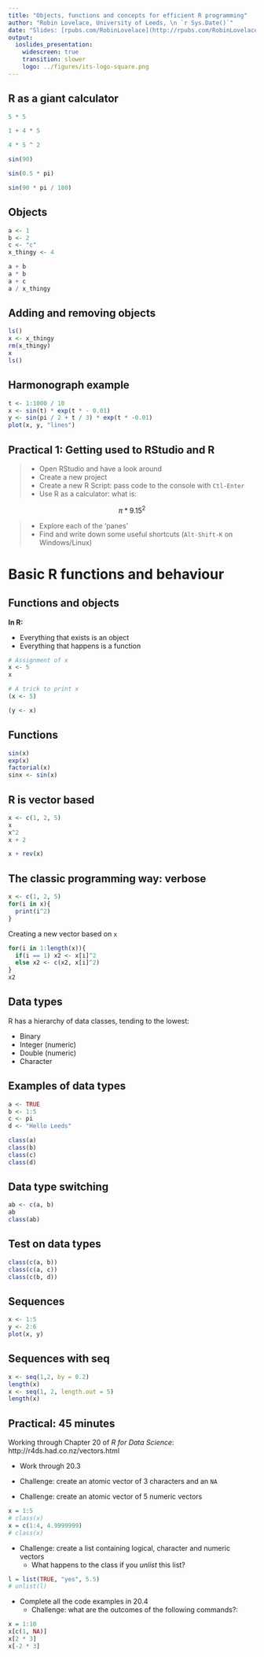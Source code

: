 ```yaml
---
title: "Objects, functions and concepts for efficient R programming"
author: "Robin Lovelace, University of Leeds, \n `r Sys.Date()`"
date: "Slides: [rpubs.com/RobinLovelace](http://rpubs.com/RobinLovelace)"
output:
  ioslides_presentation:
    widescreen: true
    transition: slower
    logo: ../figures/its-logo-square.png
---
```



## R as a giant calculator

```r
5 * 5
```

```r
1 + 4 * 5
```

```r
4 * 5 ^ 2
```

```r
sin(90)
```

```r
sin(0.5 * pi)
```

```r
sin(90 * pi / 180)
```

## Objects

```r
a <- 1
b <- 2
c <- "c"
x_thingy <- 4
```

```r
a + b
a * b
a + c
a / x_thingy
```

## Adding and removing objects

```r
ls()
x <- x_thingy
rm(x_thingy)
x
ls()
```


## Harmonograph example

```r
t <- 1:1000 / 10
x <- sin(t) * exp(t * - 0.01)
y <- sin(pi / 2 + t / 3) * exp(t * -0.01)
plot(x, y, "lines")
```

## Practical 1: Getting used to RStudio and R

> - Open RStudio and have a look around
> - Create a new project
> - Create a new R Script: pass code to the console with `Ctl-Enter`
> - Use R as a calculator: what is:

$$
\pi * 9.15^2
$$

> - Explore each of the 'panes'
> - Find and write down some useful shortcuts (`Alt-Shift-K` on Windows/Linux)

# Basic R functions and behaviour

## Functions and objects

**In R:**

- Everything that exists is an object
- Everything that happens is a function

```r
# Assignment of x
x <- 5
x
```

```r
# A trick to print x
(x <- 5)
```

```r
(y <- x)
```

## Functions

```r
sin(x)
exp(x)
factorial(x)
sinx <- sin(x)
```

## R is vector based

```r
x <- c(1, 2, 5)
x
x^2
x + 2
```

```r
x + rev(x)
```

## The classic programming way: verbose

```r
x <- c(1, 2, 5)
for(i in x){
  print(i^2)
}
```

Creating a new vector based on `x`

```r
for(i in 1:length(x)){
  if(i == 1) x2 <- x[i]^2
  else x2 <- c(x2, x[i]^2)
}
x2
```

## Data types

R has a hierarchy of data classes, tending to the lowest:

- Binary
- Integer (numeric)
- Double (numeric)
- Character

## Examples of data types

```r
a <- TRUE
b <- 1:5
c <- pi
d <- "Hello Leeds"
```

```r
class(a)
class(b)
class(c)
class(d)
```

## Data type switching

```r
ab <- c(a, b)
ab
class(ab)
```


## Test on data types

```r
class(c(a, b))
class(c(a, c))
class(c(b, d))
```

## Sequences

```r
x <- 1:5
y <- 2:6
plot(x, y)
```

## Sequences with seq

```r
x <- seq(1,2, by = 0.2)
length(x)
x <- seq(1, 2, length.out = 5)
length(x)
```

## Practical: 45 minutes

Working through Chapter 20 of *R for Data Science*: http://r4ds.had.co.nz/vectors.html

- Work through 20.3

- Challenge: create an atomic vector of 3 characters and an `NA`

- Challenge: create an atomic vector of 5 numeric vectors

```r
x = 1:5
# class(x)
x = c(1:4, 4.9999999)
# class(x)
```

- Challenge: create a list containing logical, character and numeric vectors
    - What happens to the class if you *unlist* this list?

```r
l = list(TRUE, "yes", 5.5)
# unlist(l)
```

- Complete all the code examples in 20.4
    - Challenge: what are the outcomes of the following commands?:
    
```r
x = 1:10
x[c(1, NA)]
x[2 * 3]
x[-2 * 3]
```






